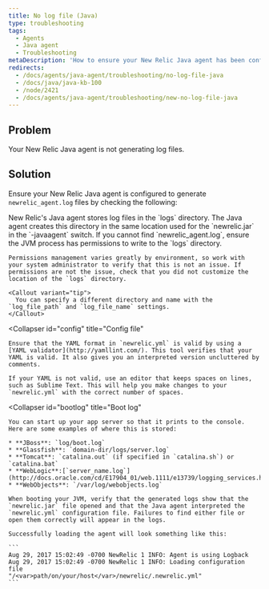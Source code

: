 ```yaml
---
title: No log file (Java)
type: troubleshooting
tags:
  - Agents
  - Java agent
  - Troubleshooting
metaDescription: 'How to ensure your New Relic Java agent has been configured to generate log files, by checking the log file directory, config files, and boot logs.'
redirects:
  - /docs/agents/java-agent/troubleshooting/no-log-file-java
  - /docs/java/java-kb-100
  - /node/2421
  - /docs/agents/java-agent/troubleshooting/new-no-log-file-java
---
```


## Problem

Your New Relic Java agent is not generating log files.

## Solution

Ensure your New Relic Java agent is configured to generate `newrelic_agent.log` files by checking the following:

<CollapserGroup>
  <Collapser
    id="no-log-file"
    title="Log file directory"
  >
    New Relic's Java agent stores log files in the `logs` directory. The Java agent creates this directory in the same location used for the `newrelic.jar` in the `-javaagent` switch. If you cannot find `newrelic_agent.log`, ensure the JVM process has permissions to write to the `logs` directory.

    Permissions management varies greatly by environment, so work with your system administrator to verify that this is not an issue. If permissions are not the issue, check that you did not customize the location of the `logs` directory.

    <Callout variant="tip">
      You can specify a different directory and name with the `log_file_path` and `log_file_name` settings.
    </Callout>
  </Collapser>

  <Collapser
    id="config"
    title="Config file"
  >
    Ensure that the YAML format in `newrelic.yml` is valid by using a [YAML validator](http://yamllint.com/). This tool verifies that your YAML is valid. It also gives you an interpreted version uncluttered by comments.

    If your YAML is not valid, use an editor that keeps spaces on lines, such as Sublime Text. This will help you make changes to your `newrelic.yml` with the correct number of spaces.
  </Collapser>

  <Collapser
    id="bootlog"
    title="Boot log"
  >
    You can start up your app server so that it prints to the console. Here are some examples of where this is stored:

    * **JBoss**: `log/boot.log`
    * **Glassfish**: `domain-dir/logs/server.log`
    * **Tomcat**: `catalina.out` (if specified in `catalina.sh`) or `catalina.bat`
    * **WebLogic**:[`server_name.log`](http://docs.oracle.com/cd/E17904_01/web.1111/e13739/logging_services.htm#i1179712)
    * **WebObjects**: `/var/log/webobjects.log`

    When booting your JVM, verify that the generated logs show that the `newrelic.jar` file opened and that the Java agent interpreted the `newrelic.yml` configuration file. Failures to find either file or open them correctly will appear in the logs.

    Successfully loading the agent will look something like this:

    ```
    Aug 29, 2017 15:02:49 -0700 NewRelic 1 INFO: Agent is using Logback
    Aug 29, 2017 15:02:49 -0700 NewRelic 1 INFO: Loading configuration file
    "/<var>path/on/your/host</var>/newrelic/.newrelic.yml"
    ```
  </Collapser>
</CollapserGroup>
